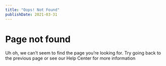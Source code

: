 ```yaml
---
title: "Oops! Not Found"
publishDate: 2021-03-31
---
```


# Page not found

Uh oh, we can’t seem to find the page you’re looking for. Try going back to the previous page or see our Help Center for more information
